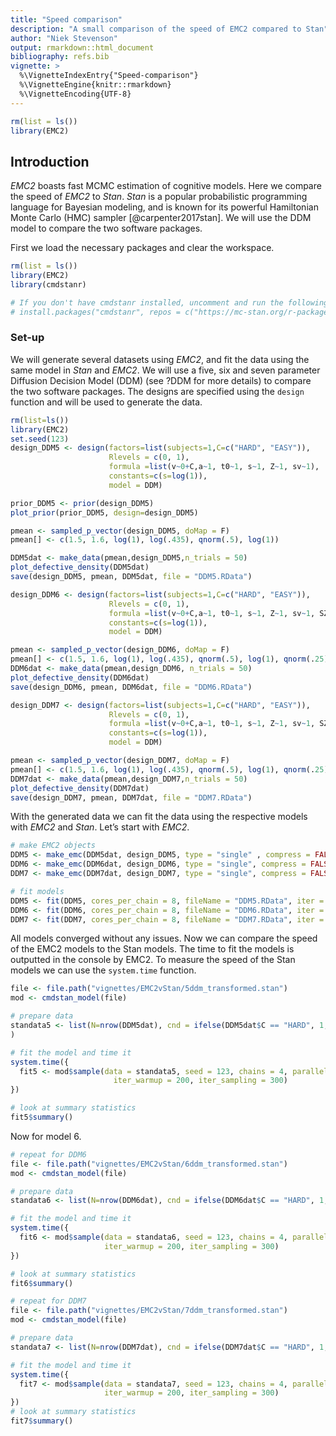 ```yaml
---
title: "Speed comparison"
description: "A small comparison of the speed of EMC2 compared to Stan"
author: "Niek Stevenson"
output: rmarkdown::html_document
bibliography: refs.bib
vignette: >
  %\VignetteIndexEntry{"Speed-comparison"}
  %\VignetteEngine{knitr::rmarkdown}
  %\VignetteEncoding{UTF-8}
---
```


```r
rm(list = ls())
library(EMC2)
```

## Introduction

*EMC2* boasts fast MCMC estimation of cognitive models. Here we compare the speed of *EMC2* to *Stan*. *Stan* is a popular probabilistic programming language for Bayesian modeling, and is known for its powerful Hamiltonian Monte Carlo (HMC) sampler [@carpenter2017stan]. We will use the DDM model to compare the two software packages.

First we load the necessary packages and clear the workspace.

```r
rm(list = ls())
library(EMC2)
library(cmdstanr)

# If you don't have cmdstanr installed, uncomment and run the following line
# install.packages("cmdstanr", repos = c("https://mc-stan.org/r-packages/", getOption("repos")))
```

### Set-up

We will generate several datasets using *EMC2*, and fit the data using the same model in *Stan* and *EMC2*. We will use a five, six and seven parameter Diffusion Decision Model (DDM) (see ?DDM for more details) to compare the two software packages. The designs are specified using the `design` function and will be used to generate the data.

```r
rm(list=ls())
library(EMC2)
set.seed(123)
design_DDM5 <- design(factors=list(subjects=1,C=c("HARD", "EASY")),
                      Rlevels = c(0, 1),
                      formula =list(v~0+C,a~1, t0~1, s~1, Z~1, sv~1),
                      constants=c(s=log(1)),
                      model = DDM)

prior_DDM5 <- prior(design_DDM5)
plot_prior(prior_DDM5, design=design_DDM5)

pmean <- sampled_p_vector(design_DDM5, doMap = F)
pmean[] <- c(1.5, 1.6, log(1), log(.435), qnorm(.5), log(1))

DDM5dat <- make_data(pmean,design_DDM5,n_trials = 50)
plot_defective_density(DDM5dat)
save(design_DDM5, pmean, DDM5dat, file = "DDM5.RData")

design_DDM6 <- design(factors=list(subjects=1,C=c("HARD", "EASY")),
                      Rlevels = c(0, 1),
                      formula =list(v~0+C,a~1, t0~1, s~1, Z~1, sv~1, SZ~1),
                      constants=c(s=log(1)),
                      model = DDM)

pmean <- sampled_p_vector(design_DDM6, doMap = F)
pmean[] <- c(1.5, 1.6, log(1), log(.435), qnorm(.5), log(1), qnorm(.25))
DDM6dat <- make_data(pmean,design_DDM6, n_trials = 50)
plot_defective_density(DDM6dat)
save(design_DDM6, pmean, DDM6dat, file = "DDM6.RData")

design_DDM7 <- design(factors=list(subjects=1,C=c("HARD", "EASY")),
                      Rlevels = c(0, 1),
                      formula =list(v~0+C,a~1, t0~1, s~1, Z~1, sv~1, SZ~1, st0 ~ 1),
                      constants=c(s=log(1)),
                      model = DDM)

pmean <- sampled_p_vector(design_DDM7, doMap = F)
pmean[] <- c(1.5, 1.6, log(1), log(.435), qnorm(.5), log(1), qnorm(.25), log(.183))
DDM7dat <- make_data(pmean,design_DDM7,n_trials = 50)
plot_defective_density(DDM7dat)
save(design_DDM7, pmean, DDM7dat, file = "DDM7.RData")
```

With the generated data we can fit the data using the respective models with *EMC2* and *Stan*. Let's start with *EMC2*.

```r
# make EMC2 objects
DDM5 <- make_emc(DDM5dat, design_DDM5, type = "single" , compress = FALSE,  n_chains = 4)
DDM6 <- make_emc(DDM6dat, design_DDM6, type = "single", compress = FALSE, n_chains = 4)  
DDM7 <- make_emc(DDM7dat, design_DDM7, type = "single", compress = FALSE, n_chains = 4)

# fit models
DDM5 <- fit(DDM5, cores_per_chain = 8, fileName = "DDM5.RData", iter = 500)
DDM6 <- fit(DDM6, cores_per_chain = 8, fileName = "DDM6.RData", iter = 500)
DDM7 <- fit(DDM7, cores_per_chain = 8, fileName = "DDM7.RData", iter = 500)
```

All models converged without any issues. Now we can compare the speed of the EMC2 models to the Stan models. The time to fit the models is outputted in the console by EMC2. To measure the speed of the Stan models we can use the `system.time` function.

```r
file <- file.path("vignettes/EMC2vStan/5ddm_transformed.stan")
mod <- cmdstan_model(file)

# prepare data
standata5 <- list(N=nrow(DDM5dat), cnd = ifelse(DDM5dat$C == "HARD", 1, 2), Ncnds = length(unique(DDM5dat$C)), rt = DDM5dat$rt, resp = as.numeric(as.character(DDM5dat$R)), parallel = 0 # for parallelization --> uses reduce summation 
)

# fit the model and time it
system.time({
  fit5 <- mod$sample(data = standata5, seed = 123, chains = 4, parallel_chains = 4, refresh = 10, 
                       iter_warmup = 200, iter_sampling = 300)
})

# look at summary statistics
fit5$summary()
```

Now for model 6.

```r
# repeat for DDM6
file <- file.path("vignettes/EMC2vStan/6ddm_transformed.stan")
mod <- cmdstan_model(file)

# prepare data
standata6 <- list(N=nrow(DDM6dat), cnd = ifelse(DDM6dat$C == "HARD", 1, 2), Ncnds = length(unique(DDM6dat$C)), rt = DDM6dat$rt, resp = as.numeric(as.character(DDM6dat$R)), parallel = 0)

# fit the model and time it
system.time({
  fit6 <- mod$sample(data = standata6, seed = 123, chains = 4, parallel_chains = 4, refresh = 10,
                     iter_warmup = 200, iter_sampling = 300)
})

# look at summary statistics 
fit6$summary()

# repeat for DDM7
file <- file.path("vignettes/EMC2vStan/7ddm_transformed.stan")
mod <- cmdstan_model(file)

# prepare data
standata7 <- list(N=nrow(DDM7dat), cnd = ifelse(DDM7dat$C == "HARD", 1, 2), Ncnds = length(unique(DDM7dat$C)), rt = DDM7dat$rt, resp = as.numeric(as.character(DDM7dat$R)), parallel = 0)

# fit the model and time it
system.time({
  fit7 <- mod$sample(data = standata7, seed = 123, chains = 4, parallel_chains = 4, refresh = 10,
                     iter_warmup = 200, iter_sampling = 300)
})
# look at summary statistics
fit7$summary()


```
